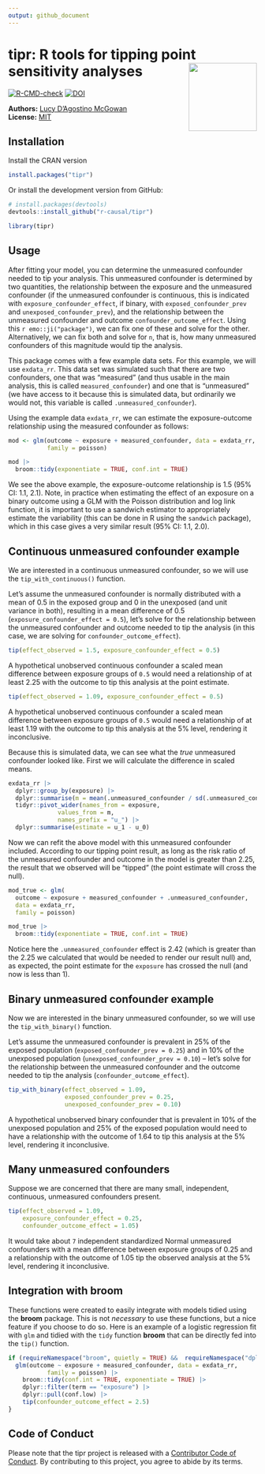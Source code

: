 ```yaml
---
output: github_document
---
```

<!-- README.md is generated from README.Rmd. Please edit that file -->

# tipr: R tools for tipping point sensitivity analyses <img src="man/figures/logo.png" align="right" height="138" />

<!-- badges: start -->
[![R-CMD-check](https://github.com/r-causal/tipr/workflows/R-CMD-check/badge.svg)](https://github.com/r-causal/tipr/actions)
[![DOI](https://joss.theoj.org/papers/10.21105/joss.04495/status.svg)](https://doi.org/10.21105/joss.04495)
<!-- badges: end -->

**Authors:** [Lucy D'Agostino McGowan](https://www.lucymcgowan.com/)<br/>
**License:** [MIT](https://opensource.org/license/mit/)


## Installation

Install the CRAN version

```r
install.packages("tipr")
```

Or install the development version from GitHub:

```r
# install.packages(devtools)
devtools::install_github("r-causal/tipr")
```

```r
library(tipr)
```

## Usage

After fitting your model, you can determine the unmeasured confounder needed to tip your analysis. This unmeasured confounder is determined by two quantities, the relationship between the exposure and the unmeasured confounder (if the unmeasured confounder is continuous, this is indicated with `exposure_confounder_effect`, if binary, with `exposed_confounder_prev` and `unexposed_confounder_prev`), and the relationship between the unmeasured confounder and outcome `confounder_outcome_effect`. Using this `r emo::ji("package")`, we can fix one of these and solve for the other. Alternatively, we can fix both and solve for `n`, that is, how many unmeasured confounders of this magnitude would tip the analysis. 

This package comes with a few example data sets. For this example, we will use `exdata_rr`. This data set was simulated such that there are two confounders, one that was "measured" (and thus usable in the main analysis, this is called `measured_confounder`) and one that is "unmeasured" (we have access to it because this is simulated data, but ordinarily we would not, this variable is called `.unmeasured_confounder`). 

Using the example data `exdata_rr`, we can estimate the exposure-outcome relationship using the measured confounder as follows:

```r
mod <- glm(outcome ~ exposure + measured_confounder, data = exdata_rr, 
           family = poisson)

mod |>
  broom::tidy(exponentiate = TRUE, conf.int = TRUE)
```

We see the above example, the exposure-outcome relationship is 1.5 (95% CI: 1.1, 2.1). Note, in practice when estimating the effect of an exposure on a binary outcome using a GLM with the Poisson distribution and log link function, it is important to use a sandwich estimator to appropriately estimate the variability (this can be done in R using the `sandwich` package), which in this case gives a very similar result (95% CI: 1.1, 2.0).

## Continuous unmeasured confounder example

We are interested in a continuous unmeasured confounder, so we will use the `tip_with_continuous()` function. 

Let's assume the unmeasured confounder is normally distributed with a mean of 0.5 in the exposed group and 0 in the unexposed (and unit variance in both), resulting in a mean difference of 0.5 (`exposure_confounder_effect = 0.5`),  let's solve for the relationship between the unmeasured confounder and outcome needed to tip the analysis (in this case, we are solving for `confounder_outcome_effect`).

```r
tip(effect_observed = 1.5, exposure_confounder_effect = 0.5)
```

A hypothetical unobserved continuous confounder a scaled mean difference between exposure groups of `0.5` would need a relationship of at least 2.25 with the outcome to tip this analysis at the point estimate.  

```r
tip(effect_observed = 1.09, exposure_confounder_effect = 0.5)
```

A hypothetical unobserved continuous confounder a scaled mean difference between exposure groups of `0.5` would need a relationship of at least 1.19 with the outcome to tip this analysis at the 5% level, rendering it inconclusive.

Because this is simulated data, we can see what the *true* unmeasured confounder looked like. First we will calculate the difference in scaled means.

```r
exdata_rr |>
  dplyr::group_by(exposure) |>
  dplyr::summarise(m = mean(.unmeasured_confounder / sd(.unmeasured_confounder))) |>
  tidyr::pivot_wider(names_from = exposure,
              values_from = m,
              names_prefix = "u_") |>
  dplyr::summarise(estimate = u_1 - u_0)
```

Now we can refit the above model with this unmeasured confounder included. According to our tipping point result, as long as the risk ratio of the unmeasured confounder and outcome in the model is greater than 2.25, the result that we observed will be "tipped" (the point estimate will cross the null).

```r
mod_true <- glm(
  outcome ~ exposure + measured_confounder + .unmeasured_confounder, 
  data = exdata_rr, 
  family = poisson)

mod_true |>
  broom::tidy(exponentiate = TRUE, conf.int = TRUE)
```

Notice here the `.unmeasured_confounder` effect is 2.42 (which is greater than the 2.25 we calculated that would be needed to render our result null) and, as expected, the point estimate for the `exposure` has crossed the null (and now is less than 1).

## Binary unmeasured confounder example

Now we are interested in the binary unmeasured confounder, so we will use the `tip_with_binary()` function.

Let's assume the unmeasured confounder is prevalent in 25% of the exposed population (`exposed_confounder_prev = 0.25`) and in 10% of the unexposed population (`unexposed_confounder_prev = 0.10`) -- let's solve for the relationship between the unmeasured confounder and the outcome needed to tip the analysis (`confounder_outcome_effect`).

```r
tip_with_binary(effect_observed = 1.09, 
                exposed_confounder_prev = 0.25, 
                unexposed_confounder_prev = 0.10)
```

A hypothetical unobserved binary confounder that is prevalent in 10% of the unexposed population and 25% of the exposed population would need to have a relationship with the outcome of 1.64 to tip this analysis at the 5% level, rendering it inconclusive.

## Many unmeasured confounders

Suppose we are concerned that there are many small, independent, continuous, unmeasured confounders present.

```r
tip(effect_observed = 1.09, 
    exposure_confounder_effect = 0.25, 
    confounder_outcome_effect = 1.05)
```

It would take about `7` independent standardized Normal unmeasured confounders with a mean difference between exposure groups of 0.25 and a relationship with the outcome of 1.05 tip the observed analysis at the 5% level, rendering it inconclusive.

## Integration with broom

These functions were created to easily integrate with models tidied using the **broom** package. This is not _necessary_ to use these functions, but a nice feature if you choose to do so. Here is an example of a logistic regression fit with `glm` and tidied with the `tidy` function **broom** that can be directly fed into the `tip()` function.

```r
if (requireNamespace("broom", quietly = TRUE) &&  requireNamespace("dplyr", quietly = TRUE)) {
  glm(outcome ~ exposure + measured_confounder, data = exdata_rr, 
           family = poisson) |>
    broom::tidy(conf.int = TRUE, exponentiate = TRUE) |>
    dplyr::filter(term == "exposure") |>
    dplyr::pull(conf.low) |>
    tip(confounder_outcome_effect = 2.5)
}
```

## Code of Conduct

Please note that the tipr project is released with a [Contributor Code of Conduct](https://contributor-covenant.org/version/2/0/CODE_OF_CONDUCT.html). By contributing to this project, you agree to abide by its terms.

